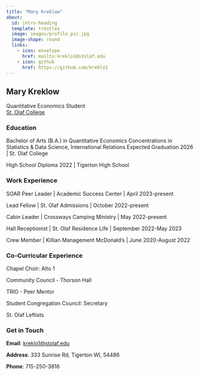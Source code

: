 ```yaml
---
title: "Mary Kreklow"
about:
  id: intro-heading
  template: trestles
  image: images/profile_pic.jpg
  image-shape: round
  links:
    - icon: envelope
      href: mailto:kreklo1@stolaf.edu
    - icon: github
      href: https://github.com/kreklo1
---
```

:::{#intro-heading}

## Mary Kreklow

Quantitative Economics Student <br>
[St. Olaf College](https://wp.stolaf.edu/)

### Education

Bachelor of Arts (B.A.) in Quantitative Economics Concentrations in Statistics & Data Science, International Relations Expected Graduation 2026 | St. Olaf College

High School Diploma 2022 | Tigerton High School

### Work Experience

SOAR Peer Leader | Academic Success Center | April 2023-present

Lead Fellow | St. Olaf Admissions | October 2022-present

Cabin Leader | Crossways Camping Ministry | May 2022-present

Hall Receptionist | St. Olaf Residence Life | September 2022-May 2023

Crew Member | Killian Management McDonald’s | June 2020-August 2022

### Co-Curricular Experience

Chapel Choir: Alto 1

Community Council - Thorson Hall

TRIO - Peer Mentor

Student Congregation Council: Secretary

St. Olaf Leftists

:::

### Get in Touch

**Email**: <a href='mailto:kreklo1@stolaf.edu'>kreklo1@stolaf.edu</a>

**Address**: 333 Sunrise Rd, Tigerton WI, 54486

**Phone**: 715-250-3816


